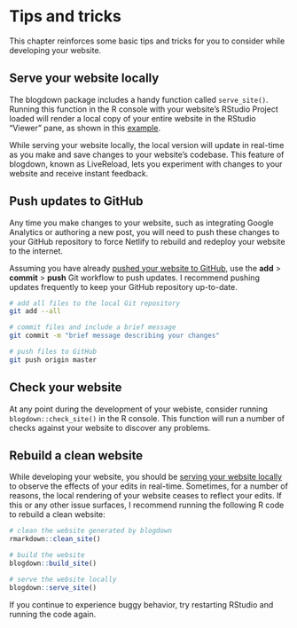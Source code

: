 # Tips and tricks {#tips-tricks}

This chapter reinforces some basic tips and tricks for you to consider while developing your website.

## Serve your website locally {#serve-local}

The blogdown package includes a handy function called `serve_site()`. Running this function in the R console with your website's RStudio Project loaded will render a local copy of your entire website in the RStudio "Viewer" pane, as shown in this [example](https://i.imgur.com/oxZgeqM.png).

While serving your website locally, the local version will update in real-time as you make and save changes to your website's codebase. This feature of blogdown, known as LiveReload, lets you experiment with changes to your website and receive instant feedback.

## Push updates to GitHub

Any time you make changes to your website, such as integrating Google Analytics or authoring a new post, you will need to push these changes to your GitHub repository to force Netlify to rebuild and redeploy your website to the internet.

Assuming you have already [pushed your website to GitHub](#inital-push), use the **add** > **commit** > **push** Git workflow to push updates. I recommend pushing updates frequently to keep your GitHub repository up-to-date.

```bash
# add all files to the local Git repository
git add --all

# commit files and include a brief message
git commit -m "brief message describing your changes"

# push files to GitHub
git push origin master
```

## Check your website

At any point during the development of your webiste, consider running `blogdown::check_site()` in the R console. This function will run a number of checks against your website to discover any problems.

## Rebuild a clean website

While developing your website, you should be [serving your website locally](#serve-local) to observe the effects of your edits in real-time. Sometimes, for a number of reasons, the local rendering of your website ceases to reflect your edits. If this or any other issue surfaces, I recommend running the following R code to rebuild a clean website:

```r
# clean the website generated by blogdown
rmarkdown::clean_site()

# build the website
blogdown::build_site()

# serve the website locally
blogdown::serve_site()
```

If you continue to experience buggy behavior, try restarting RStudio and running the code again.
